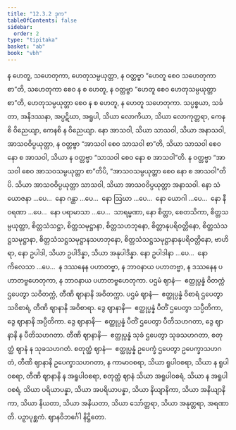 ```yaml
---
title: "12.3.2 ဒုက"
tableOfContents: false
sidebar:
  order: 2
type: "tipitaka"
basket: "ab"
book: "vbh"
---
```



<DynamicBreadcrumb />

<Division number="641" book="vbh">

<Paragraph number="1929" book="vbh">
န ဟေတူ, သဟေတုကာ, ဟေတုသမ္ပယုတ္တာ, န ဝတ္တဗ္ဗာ “ဟေတူ စေဝ သဟေတုကာ စာ”တိ, သဟေတုကာ စေဝ န စ ဟေတူ, န ဝတ္တဗ္ဗာ “ဟေတူ စေဝ ဟေတုသမ္ပယုတ္တာ စာ”တိ, ဟေတုသမ္ပယုတ္တာ စေဝ န စ ဟေတူ, န ဟေတူ သဟေတုကာ.
</Paragraph>

<Paragraph number="1930" book="vbh">
သပ္ပစ္စယာ, သင်္ခတာ, အနိဒဿနာ, အပ္ပဋိဃာ, အရူပါ, သိယာ လောကိယာ, သိယာ လောကုတ္တရာ, ကေနစိ ဝိညေယျာ, ကေနစိ န ဝိညေယျာ.
</Paragraph>

<Paragraph number="1931" book="vbh">
နော အာသဝါ, သိယာ သာသဝါ, သိယာ အနာသဝါ, အာသဝဝိပ္ပယုတ္တာ, န ဝတ္တဗ္ဗာ “အာသဝါ စေဝ သာသဝါ စာ”တိ, သိယာ သာသဝါ စေဝ နော စ အာသဝါ, သိယာ န ဝတ္တဗ္ဗာ “သာသဝါ စေဝ နော စ အာသဝါ”တိ. န ဝတ္တဗ္ဗာ “အာသဝါ စေဝ အာသဝသမ္ပယုတ္တာ စာ”တိပိ, “အာသဝသမ္ပယုတ္တာ စေဝ နော စ အာသဝါ”တိပိ. သိယာ အာသဝဝိပ္ပယုတ္တာ သာသဝါ, သိယာ အာသဝဝိပ္ပယုတ္တာ အနာသဝါ.
</Paragraph>

<Paragraph number="1932" book="vbh">
နော သံယောဇနာ …ပေ…  နော ဂန္ထာ …ပေ…  နော ဩဃာ …ပေ…  နော ယောဂါ …ပေ…  နော နီဝရဏာ …ပေ…  နော ပရာမာသာ …ပေ…  သာရမ္မဏာ, နော စိတ္တာ, စေတသိကာ, စိတ္တသမ္ပယုတ္တာ, စိတ္တသံသဋ္ဌာ, စိတ္တသမုဋ္ဌာနာ, စိတ္တသဟဘုနော, စိတ္တာနုပရိဝတ္တိနော, စိတ္တသံသဋ္ဌသမုဋ္ဌာနာ, စိတ္တသံသဋ္ဌသမုဋ္ဌာနသဟဘုနော, စိတ္တသံသဋ္ဌသမုဋ္ဌာနာနုပရိဝတ္တိနော, ဗာဟိရာ, နော ဥပါဒါ, သိယာ ဥပါဒိန္နာ, သိယာ အနုပါဒိန္နာ.
</Paragraph>

<Paragraph number="1933" book="vbh">
နော ဥပါဒါနာ …ပေ…  နော ကိလေသာ …ပေ…  န ဒဿနေန ပဟာတဗ္ဗာ, န ဘာဝနာယ ပဟာတဗ္ဗာ, န ဒဿနေန ပဟာတဗ္ဗဟေတုကာ, န ဘာဝနာယ ပဟာတဗ္ဗဟေတုကာ. ပဌမံ ဈာနံ—  ဧတ္ထုပ္ပန္နံ ဝိတက္ကံ ဌပေတွာ သဝိတက္ကံ, တီဏိ ဈာနာနိ အဝိတက္ကာ. ပဌမံ ဈာနံ—  ဧတ္ထုပ္ပန္နံ ဝိစာရံ ဌပေတွာ သဝိစာရံ, တီဏိ ဈာနာနိ အဝိစာရာ. ဒွေ ဈာနာနိ—  ဧတ္ထုပ္ပန္နံ ပီတိံ ဌပေတွာ သပ္ပီတိကာ, ဒွေ ဈာနာနိ အပ္ပီတိကာ. ဒွေ ဈာနာနိ—  ဧတ္ထုပ္ပန္နံ ပီတိံ ဌပေတွာ ပီတိသဟဂတာ, ဒွေ ဈာနာနိ န ပီတိသဟဂတာ. တီဏိ ဈာနာနိ—  ဧတ္ထုပ္ပန္နံ သုခံ ဌပေတွာ သုခသဟဂတာ, စတုတ္ထံ ဈာနံ န သုခသဟဂတံ. စတုတ္ထံ ဈာနံ—  ဧတ္ထုပ္ပန္နံ ဥပေက္ခံ ဌပေတွာ ဥပေက္ခာသဟဂတံ, တီဏိ ဈာနာနိ ဥပေက္ခာသဟဂတာ, န ကာမာဝစရာ, သိယာ ရူပါဝစရာ, သိယာ န ရူပါဝစရာ, တီဏိ ဈာနာနိ န အရူပါဝစရာ, စတုတ္ထံ ဈာနံ သိယာ အရူပါဝစရံ, သိယာ န အရူပါဝစရံ, သိယာ ပရိယာပန္နာ, သိယာ အပရိယာပန္နာ, သိယာ နိယျာနိကာ, သိယာ အနိယျာနိကာ, သိယာ နိယတာ, သိယာ အနိယတာ, သိယာ သော်တ္တရာ, သိယာ အနုတ္တရာ, အရဏာတိ.

</Paragraph>
</Division>

<Paragraph number="1934" type="center" book="vbh">
ပဉှာပုစ္ဆကံ.



</Paragraph>

<Paragraph number="1935" type="center" book="vbh">
ဈာနဝိဘင်္ဂေါ နိဋ္ဌိတော.
</Paragraph>